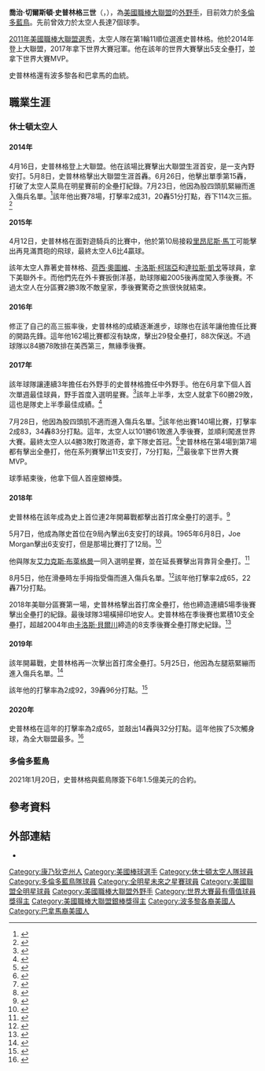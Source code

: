 {{noteTA
|1=zh-hans:斯普林格;zh-hant:史普林格;
}}
{{Infobox baseball biography
| name        = 喬治·史普林格<br />George Springer
| image       = George Springer in 2017 (36077792615).jpg
| image_size  = 
| caption     = 2017年的史普林格
| team        = 多倫多藍鳥
| number      = 4
| position    = [[外野手|外野手]]
| birth_date  = {{birth date and age|mf=yes|1989|9|19}}
| birth_place = {{USA}}[[康乃狄克州|康乃狄克州]][[新不列顛_(康涅狄格州)|新不列顛]]
| bats        = 右
| throws      = 右
| debutleague = 美國職棒大聯盟
| debutdate   = 4月19日
| debutyear   = 2014年
| debutteam   = [[休士頓太空人|休士頓太空人]]
| statyear    = 2021年球季
| statleague  = 美國職棒大聯盟
| stat1label  = [[打擊率|打擊率]]
| stat1value  = .269
| stat2label  = [[全壘打|全壘打]]
| stat2value  = 196
| stat3label  = [[打點|打點]]
| stat3value  = 508
| teams =
* [[休士頓太空人|休士頓太空人]] ({{mlby|2014}}–{{mlby|2020}})
* [[多倫多藍鳥|多倫多藍鳥]] ({{mlby|2021}})
|highlights=
* 3×[[美國職棒大聯盟全明星賽|全明星賽]] ([[2017年美國職棒大聯盟全明星賽|2017]]–[[2019年美國職棒大聯盟全明星賽|2019]])
* [[世界大賽|世界大賽]]冠軍 ([[2017年世界大賽|2017]])
* [[世界大賽最有價值球員獎|世界大賽MVP]] (2017)
* 2×[[美國職棒大聯盟銀棒獎|銀棒獎]] (2017,2019)
}}
'''喬治·切爾斯頓·史普林格三世'''（{{lang-en|'''George Chelston Springer III'''}}，{{bd|1989年|9月19日|}}），為[[美國職棒大聯盟|美國職棒大聯盟]]的[[外野手|外野手]]，目前效力於[[多倫多藍鳥|多倫多藍鳥]]。先前曾效力於太空人長達7個球季。

[[2011年美國職棒大聯盟選秀|2011年美國職棒大聯盟選秀]]，太空人隊在第1輪11順位選進史普林格。他於2014年登上大聯盟，2017年拿下世界大賽冠軍。他在該年的世界大賽擊出5支全壘打，並拿下世界大賽MVP。

史普林格還有波多黎各和巴拿馬的血統。

==職業生涯==
===休士頓太空人===
====2014年====
4月16日，史普林格登上大聯盟。他在該場比賽擊出大聯盟生涯首安，是一支內野安打。5月8日，史普林格擊出大聯盟生涯首轟。6月26日，他擊出單季第15轟，打破了太空人菜鳥在明星賽前的全壘打紀錄。7月23日，他因為股四頭肌緊繃而進入傷兵名單。<ref name=Ortiz>{{cite web|last1=De Jesus Ortiz|first1=Jose|title=George Springer to sit rest of season|url=http://blog.chron.com/ultimateastros/2014/09/16/george-springer-to-sit-rest-of-season/#22012101=0&26790103=0|work=[[Houston_Chronicle|Houston Chronicle]]|accessdate=September 16, 2014|date=September 16, 2014|archive-date=2020-02-22|archive-url=https://web.archive.org/web/20200222223216/https://blog.chron.com/ultimateastros/2014/09/16/george-springer-to-sit-rest-of-season/#22012101=0&26790103=0|dead-url=no}}</ref>該年他出賽78場，打擊率2成31，20轟51分打點，吞下114次三振。<ref name=wagner110217>{{cite newspaper |last=Wagner |first=James |url=https://www.nytimes.com/2017/11/02/sports/baseball/houston-astros-george-springer-mvp.html |title=Astros’ George Springer, the Series M.V.P., Has Come a Long Way |work=[[The_New_York_Times|The New York Times]] |date=November 2, 2017 |accessdate=January 6, 2018 |archive-date=2020-11-09 |archive-url=https://web.archive.org/web/20201109031630/https://www.nytimes.com/2017/11/02/sports/baseball/houston-astros-george-springer-mvp.html |dead-url=no }}</ref>
====2015年====
4月12日，史普林格在面對遊騎兵的比賽中，他於第10局接殺[[里昂尼斯·馬丁|里昂尼斯·馬丁]]可能擊出再見滿貫砲的飛球，最終太空人6比4贏球。

該年太空人靠著史普林格、[[荷西·奧圖維|荷西·奧圖維]]、[[卡洛斯·柯瑞亞|卡洛斯·柯瑞亞]]和[[達拉斯·凱戈|達拉斯·凱戈]]等球員，拿下美聯外卡。而他們先在外卡賽扳倒洋基，助球隊繼2005後再度闖入季後賽。不過太空人在分區賽2勝3敗不敵皇家，季後賽驚奇之旅很快就結束。
====2016年====
修正了自己的高三振率後，史普林格的成績逐漸進步，球隊也在該年讓他擔任比賽的開路先鋒。這年他162場比賽都沒有缺席，擊出29發全壘打，88次保送。不過球隊以84勝78敗排在美西第三，無緣季後賽。
====2017年====
該年球隊讓連續3年擔任右外野手的史普林格擔任中外野手。他在6月拿下個人首次單週最佳球員，野手首度入選明星賽。<ref name="USA Today Sports">{{cite newspaper |author=USA Today Sports |url=https://www.usatoday.com/story/sports/mlb/2017/11/09/silver-slugger-awards-mlb/849087001/ |title=Jose Altuve, Nolan Arenado among repeat Silver Slugger Award winners |work=USA Today |date=November 9, 2017 |accessdate=November 10, 2017 |archive-date=2017-11-15 |archive-url=https://web.archive.org/web/20171115022851/https://www.usatoday.com/story/sports/mlb/2017/11/09/silver-slugger-awards-mlb/849087001/ |dead-url=no }}</ref>該年上半季，太空人就拿下60勝29敗，這也是隊史上半季最佳成績。<ref>{{cite news |author= |url=https://www.mlb.com/astros/news/c-242006108 |title=Astros return from All-Star break on the heels of record-setting first half as top team in the league |work=MLB.com |date=July 13, 2017 |accessdate=January 24, 2018 |archive-date=2018-01-25 |archive-url=https://web.archive.org/web/20180125024153/https://www.mlb.com/astros/news/c-242006108 |dead-url=no }}</ref>

7月28日，他因為股四頭肌不適而進入傷兵名單。<ref>{{cite web|last1=Boutwell|first1=Christian|title=George Springer placed on 10-day DL (quad injury)|url=http://m.mlb.com/news/article/244971706/george-springer-placed-on-disabled-list/|publisher=MLB|accessdate=July 28, 2017|archive-date=2017-08-04|archive-url=https://web.archive.org/web/20170804003212/http://m.mlb.com/news/article/244971706/george-springer-placed-on-disabled-list/|dead-url=no}}</ref>該年他出賽140場比賽，打擊率2成83，34轟83分打點。這年，太空人以101勝61敗進入季後賽，並順利闖進世界大賽。最終太空人以4勝3敗打敗道奇，拿下隊史首冠。<ref>{{cite newspaper |last=Berg |first=Ted |url=http://ftw.usatoday.com/2014/06/sports-illustrated-houston-astros-2017-world-series-champs-mlb |title=Sports Illustrated cover declares Houston Astros '2017 World Series champs' |work=[[USA_Today|USA Today]] For the Win |date=June 25, 2014 |accessdate=November 2, 2017 |archive-date=2020-11-24 |archive-url=https://web.archive.org/web/20201124233106/https://ftw.usatoday.com/2014/06/sports-illustrated-houston-astros-2017-world-series-champs-mlb |dead-url=no }}</ref>史普林格在第4場到第7場都有擊出全壘打，他在系列賽擊出11支安打，7分打點，<ref>{{cite news |last=Castrovince |first=Anthony |url=https://www.mlb.com/news/article/260386660/george-springer-named-world-series-mvp |title=Springer swats his way to MVP honors |work=MLB.com |date=November 2, 2017 |accessdate=November 2, 2017 |archive-date=2020-01-09 |archive-url=https://web.archive.org/web/20200109222407/https://www.mlb.com/news/article/260386660/george-springer-named-world-series-mvp |dead-url=no }}</ref><ref>{{cite news |last1=McTaggart |first1=Brian |last2=Gurnick |first2=Ken |title=Houston Astros win 2017 World Series |url=http://m.mlb.com/news/article/260380704/astros-beat-dodgers-to-win-first-world-series/ |work=MLB.com |date=November 2, 2017 |accessdate=November 2, 2017 |archive-date=2017-11-07 |archive-url=https://web.archive.org/web/20171107012212/http://m.mlb.com/news/article/260380704/astros-beat-dodgers-to-win-first-world-series/ |dead-url=no }}</ref>最後拿下世界大賽MVP。

球季結束後，他拿下個人首座銀棒獎。
====2018年====
史普林格在該年成為史上首位連2年開幕戰都擊出首打席全壘打的選手。<ref>{{cite news |url=http://www.espn.com/mlb/story/_/id/22958047/george-springer-houston-astros-hits-leadoff-home-run-opening-day-second-consecutive-season |title=Astros' George Springer hits leadoff HR for second straight Opening Day |first=Jerry |last=Crasnick |authorlink=Jerry Crasnick |date=March 30, 2018 |accessdate=March 30, 2018 |work=[[ESPN|ESPN]] |archive-date=2020-11-29 |archive-url=https://web.archive.org/web/20201129044718/https://www.espn.com/mlb/story/_/id/22958047/george-springer-houston-astros-hits-leadoff-home-run-opening-day-second-consecutive-season |dead-url=no }}</ref>

5月7日，他成為隊史首位在9局內擊出6支安打的球員。1965年6月8日，Joe Morgan擊出6支安打，但是那場比賽打了12局。<ref>{{cite news |last=McTaggart |first=Brian |url=https://www.mlb.com/astros/news/george-springer-gets-6-hits-for-astros/c-275715936 |title=Springer's 6-hit night, 462-foot HR lead romp |work=MLB.com |language=en|date=May 7, 2018 |access-date=May 8, 2018}}</ref>

他與隊友[[艾力克斯·布萊格曼|艾力克斯·布萊格曼]]一同入選明星賽，並在延長賽擊出背靠背全壘打。<ref>{{citeweb |url=https://www.baseball-reference.com/allstar/2018-allstar-game.shtml |publisher=Baseball Reference.com |title=2018 All-Star Game Box Score, July 17 |accessdate=October 12, 2018 |archive-date=2020-12-03 |archive-url=https://web.archive.org/web/20201203102616/https://www.baseball-reference.com/allstar/2018-allstar-game.shtml |dead-url=no }}</ref>

8月5日，他在滑壘時左手拇指受傷而進入傷兵名單。<ref>{{citeweb |url=http://www.espn.com/mlb/story/_/id/24302777/astros-outfielder-george-springer-dl-thumb-injury |title=Astros outfielder George Springer to DL with thumb injury |publisher=ESPN.com |date=August 6, 2018 |accessdate=October 13, 2018 |archive-date=2020-11-09 |archive-url=https://web.archive.org/web/20201109031532/https://www.espn.com/mlb/story/_/id/24302777/astros-outfielder-george-springer-dl-thumb-injury |dead-url=no }}</ref>該年他打擊率2成65，22轟71分打點。

2018年美聯分區賽第一場，史普林格擊出首打席全壘打，他也締造連續5場季後賽擊出全壘打的紀錄。最後球隊3場橫掃印地安人。史普林格在季後賽也累積10支全壘打，超越2004年由[[卡洛斯·貝爾川|卡洛斯·貝爾川]]締造的8支季後賽全壘打隊史紀錄。<ref>{{citeweb |url=https://www.mlb.com/news/george-springer-hits-2-alds-game-3-homers/c-297389204 |last=Footer |first=Alyson |title=George Springer hits 2 ALDS Game 3 homers |publisher=MLB.com |date=October 8, 2018 |accessdate=October 12, 2018 |archive-date=2019-02-08 |archive-url=https://web.archive.org/web/20190208104221/https://www.mlb.com/news/george-springer-hits-2-alds-game-3-homers/c-297389204 |dead-url=no }}</ref>
====2019年====
該年開幕戰，史普林格再一次擊出首打席全壘打。5月25日，他因為左腿筋緊繃而進入傷兵名單。<ref>{{cite web|url=https://www.washingtonpost.com/sports/nationals/springer-placed-on-10-day-il-with-left-hamstring-injury/2019/05/25/13b81d4c-7f24-11e9-b1f3-b233fe5811ef_story.html?noredirect=on|title=Springer place on 10-day IL with left hamstring injury|publisher=washingtonpost.com|date=May 25, 2019|accessdate=June 3, 2019}}{{Dead link}}</ref>

該年他的打擊率為2成92，39轟96分打點。<ref>{{cite web |url=https://www.baseball-reference.com/players/s/springe01.shtml |title=George Springer Stats |publisher=Baseball-Reference.com |date= |accessdate=2019-10-11 |archive-date=2021-01-05 |archive-url=https://web.archive.org/web/20210105061536/https://www.baseball-reference.com/players/s/springe01.shtml |dead-url=no }}</ref>

====2020年====
史普林格在這年的打擊率為2成65，並敲出14轟與32分打點。這年他挨了5次觸身球，為全大聯盟最多。<ref>{{Cite web|url=https://www.baseball-reference.com/players/s/springe01.shtml|title=George Springer Stats|website=Baseball-Reference.com|access-date=2019-10-13|archive-date=2021-01-05|archive-url=https://web.archive.org/web/20210105061536/https://www.baseball-reference.com/players/s/springe01.shtml|dead-url=no}}</ref>

===多倫多藍鳥===
2021年1月20日，史普林格與藍鳥隊簽下6年1.5億美元的合約。

== 參考資料 ==
{{Reflist}}

== 外部連結 ==
{{Commons category|George Springer}}
{{Baseballstats|mlb=543807|espn=32078|br=s/springe01|fangraphs=12856}}
* {{台灣棒球維基館|George_Springer}}

{{2017年世界大賽冠軍休士頓太空人隊名單}}
{{多倫多藍鳥隊當前登錄名單}}
{{World Series MVPs}}

{{Authority control}}
{{DEFAULTSORT:Springer, George}}
[[Category:康乃狄克州人|Category:康乃狄克州人]]
[[Category:美國棒球選手|Category:美國棒球選手]]
[[Category:休士頓太空人隊球員|Category:休士頓太空人隊球員]]
[[Category:多倫多藍鳥隊球員|Category:多倫多藍鳥隊球員]]
[[Category:全明星未來之星賽球員|Category:全明星未來之星賽球員]]
[[Category:美國聯盟全明星球員|Category:美國聯盟全明星球員]]
[[Category:美國職棒大聯盟外野手|Category:美國職棒大聯盟外野手]]
[[Category:世界大賽最有價值球員獎得主|Category:世界大賽最有價值球員獎得主]]
[[Category:美國職棒大聯盟銀棒獎得主|Category:美國職棒大聯盟銀棒獎得主]]
[[Category:波多黎各裔美國人|Category:波多黎各裔美國人]]
[[Category:巴拿馬裔美國人|Category:巴拿馬裔美國人]]